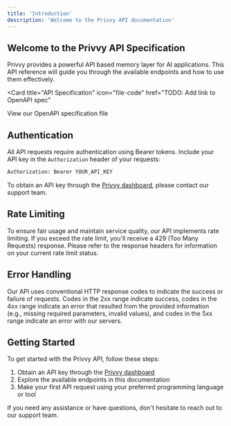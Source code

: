 ```yaml
---
title: 'Introduction'
description: 'Welcome to the Privvy API documentation'
---
```


## Welcome to the Privvy API Specification

Privvy provides a powerful API based memory layer for AI applications. This API reference will guide you through the available endpoints and how to use them effectively.

<Card
  title="API Specification"
  icon="file-code"
  href="TODO: Add link to OpenAPI spec"
>
  View our OpenAPI specification file
</Card>

## Authentication

All API requests require authentication using Bearer tokens. Include your API key in the `Authorization` header of your requests:

```bash
Authorization: Bearer YOUR_API_KEY
```

To obtain an API key through the [Privvy dashboard](https://privvy.xyz/auth), please contact our support team.

## Rate Limiting

To ensure fair usage and maintain service quality, our API implements rate limiting. If you exceed the rate limit, you'll receive a 429 (Too Many Requests) response. Please refer to the response headers for information on your current rate limit status.

## Error Handling

Our API uses conventional HTTP response codes to indicate the success or failure of requests. Codes in the 2xx range indicate success, codes in the 4xx range indicate an error that resulted from the provided information (e.g., missing required parameters, invalid values), and codes in the 5xx range indicate an error with our servers.

## Getting Started

To get started with the Privvy API, follow these steps:

1. Obtain an API key through the [Privvy dashboard](https://privvy.xyz/auth)
2. Explore the available endpoints in this documentation
3. Make your first API request using your preferred programming language or tool

If you need any assistance or have questions, don't hesitate to reach out to our support team.
